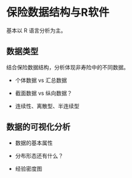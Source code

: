 # 保险数据结构与R软件 {#chp1}

基本以 R 语言分析为主。

## 数据类型
结合保险数据结构，分析体现非寿险中的不同数据。

- 个体数据 vs 汇总数据

- 截面数据 vs 纵向数据？

- 连续性、离散型、半连续型

## 数据的可视化分析

 - 数据的基本属性

 - 分布形态还有什么？

 - 经验密度图


